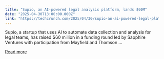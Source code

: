 ```yaml
---
title: "Supio, an AI-powered legal analysis platform, lands $60M"
date: "2025-04-30T13:00:00.000Z"
link: "https://techcrunch.com/2025/04/30/supio-an-ai-powered-legal-platform-lands-60m-in-fresh-capital/"
---
```


Supio, a startup that uses AI to automate data collection and analysis for legal teams, has raised $60 million in a funding round led by Sapphire Ventures with participation from Mayfield and Thomson ...

[Read more](https://techcrunch.com/2025/04/30/supio-an-ai-powered-legal-platform-lands-60m-in-fresh-capital/)
